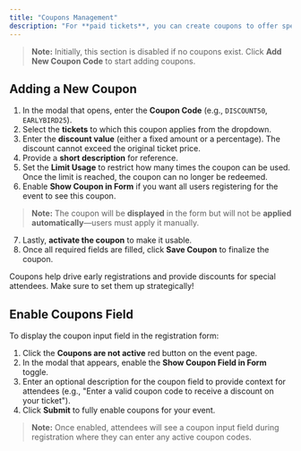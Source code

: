 ```yaml
---
title: "Coupons Management"
description: "For **paid tickets**, you can create coupons to offer special discounts. This can be done by clicking the **Coupon** button on the event page."
---
```


> **Note:** Initially, this section is disabled if no coupons exist. Click **Add New Coupon Code** to start adding coupons.

## Adding a New Coupon

1. In the modal that opens, enter the **Coupon Code** (e.g., `DISCOUNT50`, `EARLYBIRD25`).
2. Select the **tickets** to which this coupon applies from the dropdown.
3. Enter the **discount value** (either a fixed amount or a percentage). The discount cannot exceed the original ticket price.
4. Provide a **short description** for reference.
5. Set the **Limit Usage** to restrict how many times the coupon can be used. Once the limit is reached, the coupon can no longer be redeemed.
6. Enable **Show Coupon in Form** if you want all users registering for the event to see this coupon.

> **Note:** The coupon will be **displayed** in the form but will not be **applied automatically**—users must apply it manually.

7. Lastly, **activate the coupon** to make it usable.
8. Once all required fields are filled, click **Save Coupon** to finalize the coupon.

<Info>
  Coupons help drive early registrations and provide discounts for special attendees. Make sure to set them up strategically!
</Info>

## Enable Coupons Field

To display the coupon input field in the registration form:

1. Click the **Coupons are not active** red button on the event page.
2. In the modal that appears, enable the **Show Coupon Field in Form** toggle.
3. Enter an optional description for the coupon field to provide context for attendees (e.g., "Enter a valid coupon code to receive a discount on your ticket").
4. Click **Submit** to fully enable coupons for your event.

> **Note:** Once enabled, attendees will see a coupon input field during registration where they can enter any active coupon codes.
